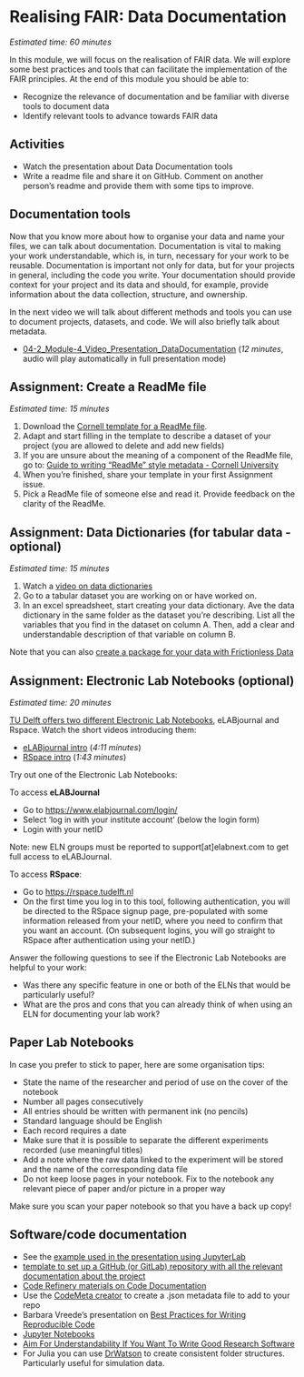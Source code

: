# Realising FAIR: Data Documentation {#realisingFAIR2}

*Estimated time: 60 minutes*

In this module, we will focus on the realisation of FAIR data. We will explore some best practices and tools that can facilitate the implementation of the FAIR principles. At the end of this module you should be able to:

-   Recognize the relevance of documentation and be familiar with diverse tools to document data
-   Identify relevant tools to advance towards FAIR data

::: callout-important
## Activities

-   Watch the presentation about Data Documentation tools
-   Write a readme file and share it on GitHub. Comment on another person's readme and provide them with some tips to improve.
:::

## Documentation tools

Now that you know more about how to organise your data and name your files, we can talk about documentation. Documentation is vital to making your work understandable, which is, in turn, necessary for your work to be reusable. Documentation is important not only for data, but for your projects in general, including the code you write. Your documentation should provide context for your project and its data and should, for example, provide information about the data collection, structure, and ownership.

In the next video we will talk about different methods and tools you can use to document projects, datasets, and code. We will also briefly talk about metadata.

-   [04-2_Module-4_Video_Presentation_DataDocumentation](https://surfdrive.surf.nl/files/index.php/s/Y1ylaZYL1R3VPbR) (*12 minutes*, audio will play automatically in full presentation mode)

## Assignment: Create a ReadMe file

*Estimated time: 15 minutes*

1.  Download the [Cornell template for a ReadMe file](https://cornell.app.box.com/v/ReadmeTemplate).
2.  Adapt and start filling in the template to describe a dataset of your project (you are allowed to delete and add new fields)
3.  If you are unsure about the meaning of a component of the ReadMe file, go to: [Guide to writing "ReadMe" style metadata - Cornell University](https://data.research.cornell.edu/content/readme#best_practices)
4.  When you're finished, share your template in your first Assignment issue.
5.  Pick a ReadMe file of someone else and read it. Provide feedback on the clarity of the ReadMe.

## Assignment: Data Dictionaries (for tabular data - optional)

*Estimated time: 15 minutes*

1.  Watch a [video on data dictionaries](https://www.youtube.com/watch?v=Fe3i9qyqPjo)
2.  Go to a tabular dataset you are working on or have worked on.
3.  In an excel spreadsheet, start creating your data dictionary. Ave the data dictionary in the same folder as the dataset you're describing. List all the variables that you find in the dataset on column A. Then, add a clear and understandable description of that variable on column B.

Note that you can also [create a package for your data with Frictionless Data](https://create.frictionlessdata.io)

## Assignment: Electronic Lab Notebooks (optional)

*Estimated time: 20 minutes*

[TU Delft offers two different Electronic Lab Notebooks](https://www.tudelft.nl/en/library/research-data-management/r/manage/electronic-lab-note%20book), eLABjournal and Rspace. Watch the short videos introducing them:

-   [eLABjournal intro](https://www.youtube.com/watch?v=ys4BKEWWnEc&feature=youtu.be) (*4:11 minutes*)
-   [RSpace intro](https://www.youtube.com/watch?v=q2CEnZRC1_o&t=5s) (*1:43 minutes*)

Try out one of the Electronic Lab Notebooks:

To access **eLABJournal**

-   Go to <https://www.elabjournal.com/login/>
-   Select 'log in with your institute account' (below the login form)
-   Login with your netID

Note: new ELN groups must be reported to support\[at\]elabnext.com to get full access to eLABJournal.

To access **RSpace**:

-   Go to <https://rspace.tudelft.nl>
-   On the first time you log in to this tool, following authentication, you will be directed to the RSpace signup page, pre-populated with some information released from your netID, where you need to confirm that you want an account. (On subsequent logins, you will go straight to RSpace after authentication using your netID.)

Answer the following questions to see if the Electronic Lab Notebooks are helpful to your work:

-   Was there any specific feature in one or both of the ELNs that would be particularly useful?
-   What are the pros and cons that you can already think of when using an ELN for documenting your lab work?

## Paper Lab Notebooks

In case you prefer to stick to paper, here are some organisation tips:

-   State the name of the researcher and period of use on the cover of the notebook
-   Number all pages consecutively
-   All entries should be written with permanent ink (no pencils)
-   Standard language should be English
-   Each record requires a date
-   Make sure that it is possible to separate the different experiments recorded (use meaningful titles)
-   Add a note where the raw data linked to the experiment will be stored and the name of the corresponding data file
-   Do not keep loose pages in your notebook. Fix to the notebook any relevant piece of paper and/or picture in a proper way

Make sure you scan your paper notebook so that you have a back up copy!

## Software/code documentation

-   See the [example used in the presentation using JupyterLab](https://mybinder.org/v2/gh/jupyterlab/jupyterlab-demo/master?urlpath=lab/tree/demo)
-   [template to set up a GitHub (or GitLab) repository with all the relevant documentation about the project](https://github.com/manuGil/fair-code)
-   [Code Refinery materials on Code Documentation](https://coderefinery.github.io/documentation/)
-   Use the [CodeMeta creator](https://codemeta.github.io/codemeta-generator/) to create a .json metadata file to add to your repo
-   Barbara Vreede's presentation on [Best Practices for Writing Reproducible Code](https://bvreede.github.io/presentations/presentations/2020-09-17_BestPractices-lecture.html#1)
-   [Jupyter Notebooks](https://github.com/jupyter/jupyter/wiki)
-   [Aim For Understandability If You Want To Write Good Research Software](https://www.software.ac.uk/blog/2022-07-04-aim-understandability-if-you-want-write-good-research-software)
-   For Julia you can use [DrWatson](https://juliadynamics.github.io/DrWatson.jl/dev/) to create consistent folder structures. Particularly useful for simulation data.
